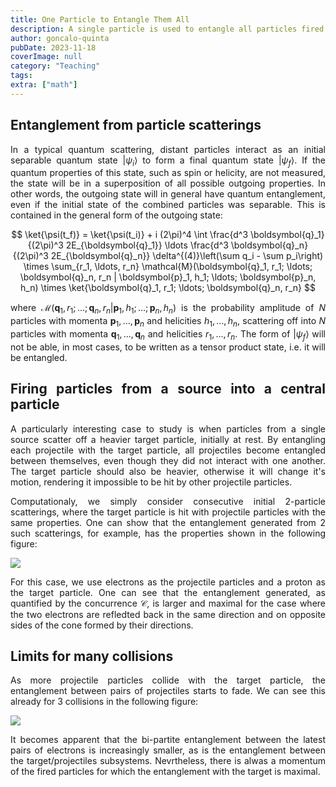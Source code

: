 ```yaml
---
title: One Particle to Entangle Them All
description: A single particle is used to entangle all particles fired from a source.
author: goncalo-quinta
pubDate: 2023-11-18
coverImage: null
category: "Teaching"
tags:
extra: ["math"]
---
```



## Entanglement from particle scatterings

<div style="text-align: justify">

In a typical quantum scattering, distant particles interact as an initial separable quantum state $|\psi_i \rangle$ to form a final quantum state $|\psi_f\rangle$. If the quantum properties of this state, such as spin or helicity, are not measured, the state will be in a superposition of all possible outgoing properties. In other words, the outgoing state will in general have quantum entanglement, even if the initial state of the combined particles was separable. This is contained in the general form of the outgoing state:

$$ \ket{\psi(t_f)} = \ket{\psi(t_i)} + i (2\pi)^4 \int \frac{d^3 \boldsymbol{q}_1}{(2\pi)^3 2E_{\boldsymbol{q}_1}} \ldots \frac{d^3 \boldsymbol{q}_n}{(2\pi)^3 2E_{\boldsymbol{q}_n}} \delta^{(4)}\left(\sum q_i - \sum p_i\right) \times \sum_{r_1, \ldots, r_n}  \mathcal{M}(\boldsymbol{q}_1, r_1; \ldots; \boldsymbol{q}_n, r_n | \boldsymbol{p}_1, h_1; \ldots; \boldsymbol{p}_n, h_n) \times \ket{\boldsymbol{q}_1, r_1; \ldots; \boldsymbol{q}_n, r_n} $$

where $\mathcal{M}(\boldsymbol{q}_1, r_1; \ldots; \boldsymbol{q}_n, r_n | \boldsymbol{p}_1, h_1; \ldots; \boldsymbol{p}_n, h_n)$ is the probability amplitude of $N$ particles with momenta $\boldsymbol{p}_1, \ldots, \boldsymbol{p}_n$ and helicities $h_1, \ldots, h_n$, scattering off into $N$ particles with momenta $\boldsymbol{q}_1, \ldots, \boldsymbol{q}_n$ and helicities $r_1, \ldots, r_n$. The form of $|\psi_f \rangle$ will not be able, in most cases, to be written as a tensor product state, i.e. it will be entangled.

## Firing particles from a source into a central particle

A particularly interesting case to study is when particles from a single source scatter off a heavier target particle, initially at rest. By entangling each projectile with the target particle, all projectiles become entangled between themselves, even though they did not interact with one another. The target particle should also be heavier, otherwise it will change it's motion, rendering it impossible to be hit by other projectile particles.

Computationaly, we simply consider consecutive initial 2-particle scatterings, where the target particle is hit with projectile particles with the same properties. One can show that the entanglement generated from 2 such scatterings, for example, has the properties shown in the following figure:

![](../../assets/plots/plot2b.webp)

For this case, we use electrons as the projectile particles and a proton as the target particle. One can see that the entanglement generated, as quantified by the concurrence $\mathcal{C}$, is larger and maximal for the case where the two electrons are refledted back in the same direction and on opposite sides of the cone formed by their directions.

## Limits for many collisions

As more projectile particles collide with the target particle, the entanglement between pairs of projectiles starts to fade. We can see this already for 3 collisions in the following figure:

![](../../assets/plots/plot3int.webp)

It becomes apparent that the bi-partite entanglement between the latest pairs of electrons is increasingly smaller, as is the entanglement between the target/projectiles subsystems. Nevrtheless, there is alwas a momentum of the fired particles for which the entanglement with the target is maximal.

</div>
